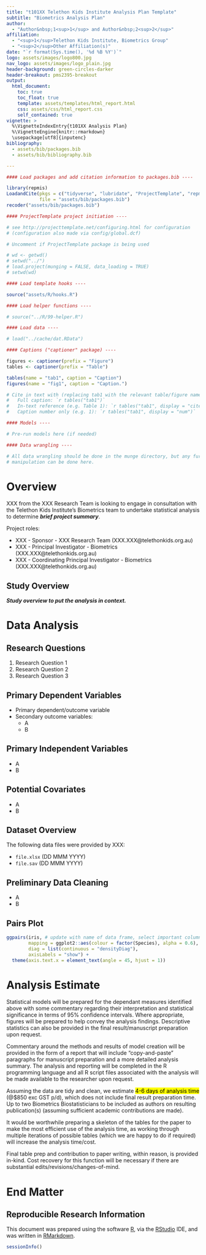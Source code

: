 ```yaml
---
title: "t101XX Telethon Kids Institute Analysis Plan Template"
subtitle: "Biometrics Analysis Plan"
author:
  - "Author&nbsp;1<sup>1</sup> and Author&nbsp;2<sup>2</sup>"
affiliation:
  - "<sup>1</sup>Telethon Kids Institute, Biometrics Group"
  - "<sup>2</sup>Other Affiliation(s)"
date: "`r format(Sys.time(), '%d %B %Y')`"
logo: assets/images/logo800.jpg
nav_logo: assets/images/logo_plain.jpg
header-background: green-circles-darker
header-breakout: pms2395-breakout
output:
  html_document:
    toc: true
    toc_float: true
    template: assets/templates/html_report.html
    css: assets/css/html_report.css
    self_contained: true
vignette: >
  %\VignetteIndexEntry{t101XX Analysis Plan}
  %\VignetteEngine{knitr::rmarkdown}
  \usepackage[utf8]{inputenc}
bibliography:
  - assets/bib/packages.bib
  - assets/bib/bibliography.bib

---
```


```r
#### Load packages and add citation information to packages.bib ----

library(repmis)
LoadandCite(pkgs = c("tidyverse", "lubridate", "ProjectTemplate", "repmis", "biometrics", "knitr", "kableExtra", "broom", "GGally", "captioner"),
            file = "assets/bib/packages.bib")
recoder("assets/bib/packages.bib")

#### ProjectTemplate project initiation ----

# see http://projecttemplate.net/configuring.html for configuration
# (configuration also made via config/global.dcf)

# Uncomment if ProjectTemplate package is being used

# wd <- getwd()
# setwd("../")
# load.project(munging = FALSE, data_loading = TRUE)
# setwd(wd)

#### Load template hooks ----

source("assets/R/hooks.R")

#### Load helper functions ----

# source("../R/99-helper.R")

#### Load data ----

# load("../cache/dat.RData")

#### Captions ("captioner" package) ----

figures <- captioner(prefix = "Figure")
tables <- captioner(prefix = "Table")

tables(name = "tab1", caption = "Caption")
figures(name = "fig1", caption = "Caption.")

# Cite in text with (replacing tab1 with the relevant table/figure name:
#   Full caption: `r tables("tab1")`
#   In-text reference (e.g. Table 1): `r tables("tab1", display = "cite")`
#   Caption number only (e.g. 1): `r tables("tab1", display = "num")`

#### Models ----

# Pre-run models here (if needed)

#### Data wrangling ----

# All data wrangling should be done in the munge directory, but any further data
# manipulation can be done here.

```

# Overview

XXX from the XXX Research Team is looking to engage in consultation with the Telethon Kids Institute's Biometrics team to undertake statistical analysis to determine ***brief project summary***.

Project roles:

* XXX - Sponsor - XXX Research Team (XXX.XXX@telethonkids.org.au)
* XXX - Principal Investigator - Biometrics (XXX.XXX@telethonkids.org.au)
* XXX - Coordinating Principal Investigator - Biometrics (XXX.XXX@telethonkids.org.au)

## Study Overview

***Study overview to put the analysis in context.***

# Data Analysis

## Research Questions

1. Research Question 1
2. Research Question 2
3. Research Question 3

## Primary Dependent Variables

* Primary dependent/outcome variable
* Secondary outcome variables:
  - A
  - B
   
## Primary Independent Variables

* A
* B

## Potential Covariates

* A
* B

## Dataset Overview

The following data files were provided by XXX:

* <code>file.xlsx</code> (DD MMM YYYY)
* <code>file.sav</code> (DD MMM YYYY)

## Preliminary Data Cleaning

* A
* B

## Pairs Plot
 
```r
ggpairs(iris, # update with name of data frame, select important columns
        mapping = ggplot2::aes(colour = factor(Species), alpha = 0.6),
        diag = list(continuous = "densityDiag"),
        axisLabels = "show") +
  theme(axis.text.x = element_text(angle = 45, hjust = 1))

```

# Analysis Estimate

Statistical models will be prepared for the dependant measures identified above with some commentary regarding their interpretation and statistical significance in terms of 95% confidence intervals. Where appropriate, figures will be prepared  to help convey the analysis findings. Descriptive statistics can also be provided in the final result/manuscript preparation upon request.

Commentary around the methods and results of model creation will be provided in the form of a report that will include "copy-and-paste" paragraphs for manuscript preparation and a more detailed analysis summary. The analysis and reporting will be completed in the R programming language and all R script files associated with the analysis will be made available to the researcher upon request.

Assuming the data are tidy and clean, we estimate <mark>4-6 days of analysis time</mark> (@$850 exc GST p/d), which does not include final result preparation time. Up to two Biometrics Biostatisticians to be included as authors on resulting publication(s) (assuming sufficient academic contributions are made).

It would be worthwhile preparing a skeleton of the tables for the paper to make the most efficient use of the analysis time, as working through multiple iterations of possible tables (which we are happy to do if required) will increase the analysis time/cost.

Final table prep and contribution to paper writing, within reason, is provided in-kind. Cost recovery for this function will be necessary if there are substantial edits/revisions/changes-of-mind.

# End Matter

## Reproducible Research Information

This document was prepared using the software [R](https://www.r-project.org/), via the [RStudio](https://www.rstudio.com/) IDE, and was written in [RMarkdown](https://rmarkdown.rstudio.com/).

```r
sessionInfo()

```
